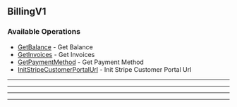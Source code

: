 
## BillingV1

### Available Operations

* [GetBalance](/resources/billing_v1/get_balance) - Get Balance
* [GetInvoices](/resources/billing_v1/get_invoices) - Get Invoices
* [GetPaymentMethod](/resources/billing_v1/get_payment_method) - Get Payment Method
* [InitStripeCustomerPortalUrl](/resources/billing_v1/init_stripe_customer_portal_url) - Init Stripe Customer Portal Url

---
<GetBalance />

---
<GetInvoices />

---
<GetPaymentMethod />

---
<InitStripeCustomerPortalUrl />
